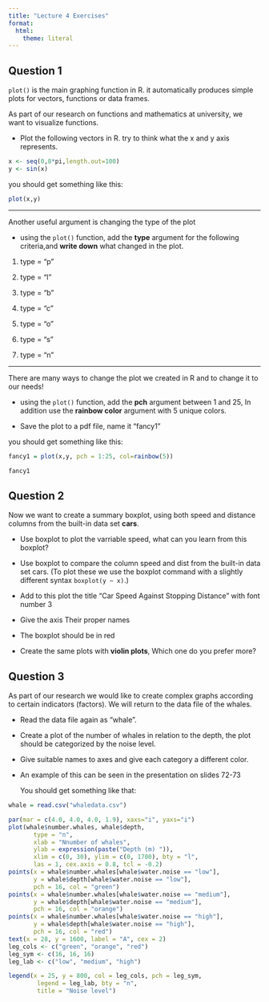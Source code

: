 ```yaml
---
title: "Lecture 4 Exercises"
format:
  html: 
    theme: literal
---
```


## Question 1

`plot()` is the main graphing function in R. it automatically produces simple plots for vectors, functions or data frames.

As part of our research on functions and mathematics at university, we want to visualize functions.

-   Plot the following vectors in R. try to think what the x and y axis represents.

```r
x <- seq(0,8*pi,length.out=100)
y <- sin(x)
```

you should get something like this:

```r
plot(x,y)

```

------------------------------------------------------------------------

Another useful argument is changing the type of the plot

-   using the `plot()` function, add the **type** argument for the following criteria,and **write down** what changed in the plot.

1.  type = "p"

2.  type = "l"

3.  type = "b"

4.  type = "c"

5.  type = "o"

6.  type = "s"

7.  type = "n"

------------------------------------------------------------------------

There are many ways to change the plot we created in R and to change it to our needs!

-   using the `plot()` function, add the **pch** argument between 1 and 25, In addition use the **rainbow color** argument with 5 unique colors.

-   Save the plot to a pdf file, name it "fancy1"

you should get something like this:

```r
fancy1 = plot(x,y, pch = 1:25, col=rainbow(5))

fancy1

```

## Question 2

Now we want to create a summary boxplot, using both speed and distance columns from the built-in data set **cars**.

-   Use boxplot to plot the varriable speed, what can you learn from this boxplot?

-   Use boxplot to compare the column speed and dist from the built-in data set cars. (To plot these we use the boxplot command with a slightly different syntax `boxplot(y ~ x)`.)

-   Add to this plot the title "Car Speed Against Stopping Distance" with font number 3

-   Give the axis Their proper names

-   The boxplot should be in red

-   Create the same plots with **violin plots**, Which one do you prefer more?

## Question 3

As part of our research we would like to create complex graphs according to certain indicators (factors). We will return to the data file of the whales.

-   Read the data file again as "whale".

-   Create a plot of the number of whales in relation to the depth, the plot should be categorized by the noise level.

-   Give suitable names to axes and give each category a different color.

-   An example of this can be seen in the presentation on slides 72-73


    You should get something like that:

```r
whale = read.csv("whaledata.csv")
```

```r
par(mar = c(4.0, 4.0, 4.0, 1.9), xaxs="i", yaxs="i")
plot(whale$number.whales, whale$depth,
       type = "n",
       xlab = "Nnumber of whales",
       ylab = expression(paste("Depth (m) ")),
       xlim = c(0, 30), ylim = c(0, 1700), bty = "l",
       las = 1, cex.axis = 0.8, tcl = -0.2)
points(x = whale$number.whales[whale$water.noise == "low"],
       y = whale$depth[whale$water.noise == "low"],
       pch = 16, col = "green")
points(x = whale$number.whales[whale$water.noise == "medium"],
       y = whale$depth[whale$water.noise == "medium"],
       pch = 16, col = "orange")
points(x = whale$number.whales[whale$water.noise == "high"],
       y = whale$depth[whale$water.noise == "high"],
       pch = 16, col = "red")
text(x = 28, y = 1600, label = "A", cex = 2)
leg_cols <- c("green", "orange", "red")
leg_sym <- c(16, 16, 16)
leg_lab <- c("low", "medium", "high")

legend(x = 25, y = 800, col = leg_cols, pch = leg_sym, 
        legend = leg_lab, bty = "n", 
        title = "Noise level")
```
